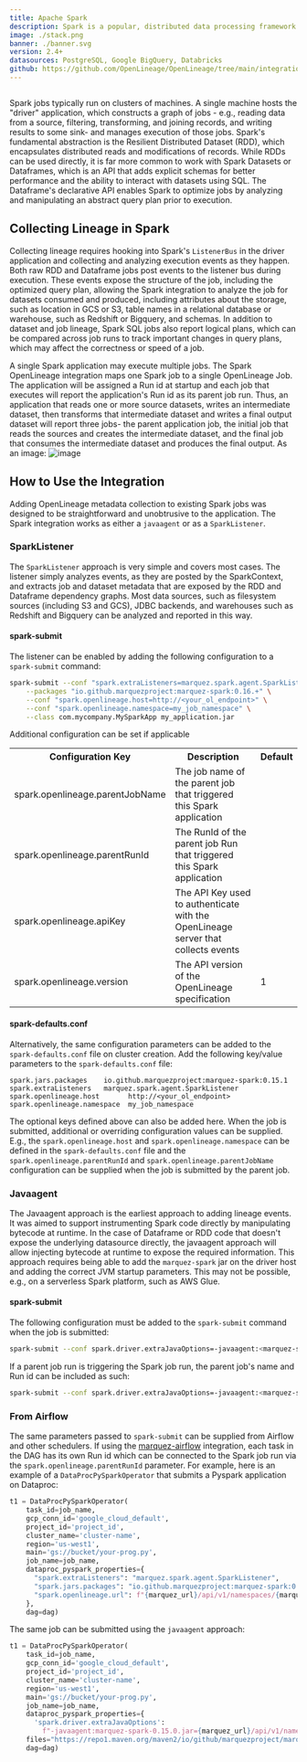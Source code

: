 ```yaml
---
title: Apache Spark
description: Spark is a popular, distributed data processing framework used for large dataset analytics and machine learning. Enabling OpenLineage in Spark jobs enables tracking lineage of jobs and datasets across Spark jobs, as well as giving visibility into the dependencies within a Spark application.
image: ./stack.png
banner: ./banner.svg
version: 2.4+
datasources: PostgreSQL, Google BigQuery, Databricks
github: https://github.com/OpenLineage/OpenLineage/tree/main/integration/spark
---
```



```toc
```

Spark jobs typically run on clusters of machines. A single machine hosts the "driver" application,
which constructs a graph of jobs - e.g., reading data from a source, filtering, transforming, and
joining records, and writing results to some sink- and manages execution of those jobs. Spark's
fundamental abstraction is the Resilient Distributed Dataset (RDD), which encapsulates distributed
reads and modifications of records. While RDDs can be used directly, it is far more common to work
with Spark Datasets or Dataframes, which is an API that adds explicit schemas for better performance
and the ability to interact with datasets using SQL. The Dataframe's declarative API enables Spark
to optimize jobs by analyzing and manipulating an abstract query plan prior to execution.


## Collecting Lineage in Spark
Collecting lineage requires hooking into Spark's `ListenerBus` in the driver application and
collecting and analyzing execution events as they happen. Both raw RDD and Dataframe jobs post events
to the listener bus during execution. These events expose the structure of the job, including the
optimized query plan, allowing the Spark integration to analyze the job for datasets consumed and
produced, including attributes about the storage, such as location in GCS or S3, table names in a
relational database or warehouse, such as Redshift or Bigquery, and schemas. In addition to dataset
and job lineage, Spark SQL jobs also report logical plans, which can be compared across job runs to
track important changes in query plans, which may affect the correctness or speed of a job.

A single Spark application may execute multiple jobs. The Spark OpenLineage integration maps one
Spark job to a single OpenLineage Job. The application will be assigned a Run id at startup and each
job that executes will report the application's Run id as its parent job run. Thus, an application
that reads one or more source datasets, writes an intermediate dataset, then transforms that
intermediate dataset and writes a final output dataset will report three jobs- the parent application
job, the initial job that reads the sources and creates the intermediate dataset, and the final job
that consumes the intermediate dataset and produces the final output. As an image:
![image](./spark-job-creation.dot.png)

## How to Use the Integration
Adding OpenLineage metadata collection to existing Spark jobs was designed to be straightforward
and unobtrusive to the application. The Spark integration works as either a `javaagent` or as a
`SparkListener`.

### SparkListener
The `SparkListener` approach is very simple and covers most cases. The listener simply analyzes
events, as they are posted by the SparkContext, and extracts job and dataset metadata that are
exposed by the RDD and Dataframe dependency graphs. Most data sources, such as filesystem sources
(including S3 and GCS), JDBC backends, and warehouses such as Redshift and Bigquery can be analyzed
and reported in this way.

#### spark-submit
The listener can be enabled by adding the following configuration to a `spark-submit` command:

```bash
spark-submit --conf "spark.extraListeners=marquez.spark.agent.SparkListener" \
    --packages "io.github.marquezproject:marquez-spark:0.16.+" \
    --conf "spark.openlineage.host=http://<your_ol_endpoint>" \
    --conf "spark.openlineage.namespace=my_job_namespace" \
    --class com.mycompany.MySparkApp my_application.jar
```

Additional configuration can be set if applicable
<table>
  <tbody>
<tr>
  <th>Configuration Key</th>
  <th>Description</th>
  <th>Default</th>
</tr>
<tr>
  <td>spark.openlineage.parentJobName</td>
  <td>The job name of the parent job that triggered this Spark application</td>
  <td></td>
</tr>

<tr>
  <td>spark.openlineage.parentRunId</td>
  <td>The RunId of the parent job Run that triggered this Spark application</td>
  <td>&nbsp;</td>
</tr>

<tr>
  <td>spark.openlineage.apiKey</td>
  <td>The API Key used to authenticate with the OpenLineage server that collects events</td>
  <td>&nbsp;</td>
</tr>

<tr>
  <td>spark.openlineage.version</td>
  <td>The API version of the OpenLineage specification</td>
  <td>1</td>
</tr>
  </tbody>
</table>

#### spark-defaults.conf
Alternatively, the same configuration parameters can be added to the `spark-defaults.conf` file on
cluster creation. Add the following key/value parameters to the `spark-defaults.conf` file:

```
spark.jars.packages    io.github.marquezproject:marquez-spark:0.15.1
spark.extraListeners   marquez.spark.agent.SparkListener
spark.openlineage.host       http://<your_ol_endpoint>
spark.openlineage.namespace  my_job_namespace
```

The optional keys defined above can also be added here. When the job is submitted, additional or
overriding configuration values can be supplied. E.g., the `spark.openlineage.host` and `spark.openlineage.namespace`
can be defined in the `spark-defaults.conf` file and the `spark.openlineage.parentRunId` and `spark.openlineage.parentJobName`
configuration can be supplied when the job is submitted by the parent job.

### Javaagent
The Javaagent approach is the earliest approach to adding lineage events. It was aimed to support
instrumenting Spark code directly by manipulating bytecode at runtime. In the case of Dataframe or
RDD code that doesn't expose the underlying datasource directly, the javaagent approach will allow
injecting bytecode at runtime to expose the required information. This approach requires being able
to add the `marquez-spark` jar on the driver host and adding the correct JVM startup parameters. This
may not be possible, e.g., on a serverless Spark platform, such as AWS Glue.

#### spark-submit
The following configuration must be added to the `spark-submit` command when the job is submitted:

```bash
spark-submit --conf spark.driver.extraJavaOptions=-javaagent:<marquez-spark-jar-location>=http://<your_ol_endpoint>/api/v1/namespaces/<your_job_namespace>/?api_key=<optional_api_key>
```

If a parent job run is triggering the Spark job run, the parent job's name and Run id can be included as such:

```bash
spark-submit --conf spark.driver.extraJavaOptions=-javaagent:<marquez-spark-jar-location>=http://<your_ol_endpoint>/api/v1/namespaces/<your_job_namespace>/jobs/<parent_job_name>/runs/<parent_run_id>?api_key=<optional_api_key>
```

### From Airflow
The same parameters passed to `spark-submit` can be supplied from Airflow and other schedulers. If
using the [marquez-airflow](../apache-airflow/) integration, each task in the DAG has its own Run id
which can be connected to the Spark job run via the `spark.openlineage.parentRunId` parameter. For example,
here is an example of a `DataProcPySparkOperator` that submits a Pyspark application on Dataproc:

```python
t1 = DataProcPySparkOperator(
    task_id=job_name,
    gcp_conn_id='google_cloud_default',
    project_id='project_id',
    cluster_name='cluster-name',
    region='us-west1',
    main='gs://bucket/your-prog.py',
    job_name=job_name,
    dataproc_pyspark_properties={
      "spark.extraListeners": "marquez.spark.agent.SparkListener",
      "spark.jars.packages": "io.github.marquezproject:marquez-spark:0.15.+",
      "spark.openlineage.url": f"{marquez_url}/api/v1/namespaces/{marquez_namespace}/jobs/dump_orders_to_gcs/runs/{{{{task_run_id(run_id, task)}}}}?api_key={api_key}"
    },
    dag=dag)
```

The same job can be submitted using the `javaagent` approach:
```python
t1 = DataProcPySparkOperator(
    task_id=job_name,
    gcp_conn_id='google_cloud_default',
    project_id='project_id',
    cluster_name='cluster-name',
    region='us-west1',
    main='gs://bucket/your-prog.py',
    job_name=job_name,
    dataproc_pyspark_properties={
      'spark.driver.extraJavaOptions':
        f"-javaagent:marquez-spark-0.15.0.jar={marquez_url}/api/v1/namespaces/{marquez_namespace}/jobs/dump_orders_to_gcs/runs/{{{{task_run_id(run_id, task)}}}}?api_key={api_key}"
    files="https://repo1.maven.org/maven2/io/github/marquezproject/marquez-spark/0.15.0/marquez-spark-0.15.0.jar",
    dag=dag)
```
